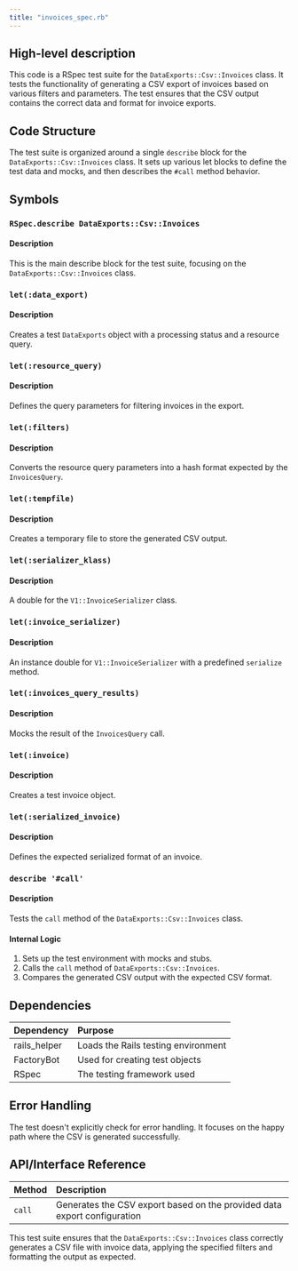 ```yaml
---
title: "invoices_spec.rb"
---
```


## High-level description
This code is a RSpec test suite for the `DataExports::Csv::Invoices` class. It tests the functionality of generating a CSV export of invoices based on various filters and parameters. The test ensures that the CSV output contains the correct data and format for invoice exports.

## Code Structure
The test suite is organized around a single `describe` block for the `DataExports::Csv::Invoices` class. It sets up various let blocks to define the test data and mocks, and then describes the `#call` method behavior.

## Symbols

### `RSpec.describe DataExports::Csv::Invoices`
#### Description
This is the main describe block for the test suite, focusing on the `DataExports::Csv::Invoices` class.

### `let(:data_export)`
#### Description
Creates a test `DataExports` object with a processing status and a resource query.

### `let(:resource_query)`
#### Description
Defines the query parameters for filtering invoices in the export.

### `let(:filters)`
#### Description
Converts the resource query parameters into a hash format expected by the `InvoicesQuery`.

### `let(:tempfile)`
#### Description
Creates a temporary file to store the generated CSV output.

### `let(:serializer_klass)`
#### Description
A double for the `V1::InvoiceSerializer` class.

### `let(:invoice_serializer)`
#### Description
An instance double for `V1::InvoiceSerializer` with a predefined `serialize` method.

### `let(:invoices_query_results)`
#### Description
Mocks the result of the `InvoicesQuery` call.

### `let(:invoice)`
#### Description
Creates a test invoice object.

### `let(:serialized_invoice)`
#### Description
Defines the expected serialized format of an invoice.

### `describe '#call'`
#### Description
Tests the `call` method of the `DataExports::Csv::Invoices` class.

#### Internal Logic
1. Sets up the test environment with mocks and stubs.
2. Calls the `call` method of `DataExports::Csv::Invoices`.
3. Compares the generated CSV output with the expected CSV format.

## Dependencies
| Dependency | Purpose |
|:-----------|:--------|
| rails_helper | Loads the Rails testing environment |
| FactoryBot | Used for creating test objects |
| RSpec | The testing framework used |

## Error Handling
The test doesn't explicitly check for error handling. It focuses on the happy path where the CSV is generated successfully.

## API/Interface Reference
| Method | Description |
|:-------|:------------|
| `call` | Generates the CSV export based on the provided data export configuration |

This test suite ensures that the `DataExports::Csv::Invoices` class correctly generates a CSV file with invoice data, applying the specified filters and formatting the output as expected.